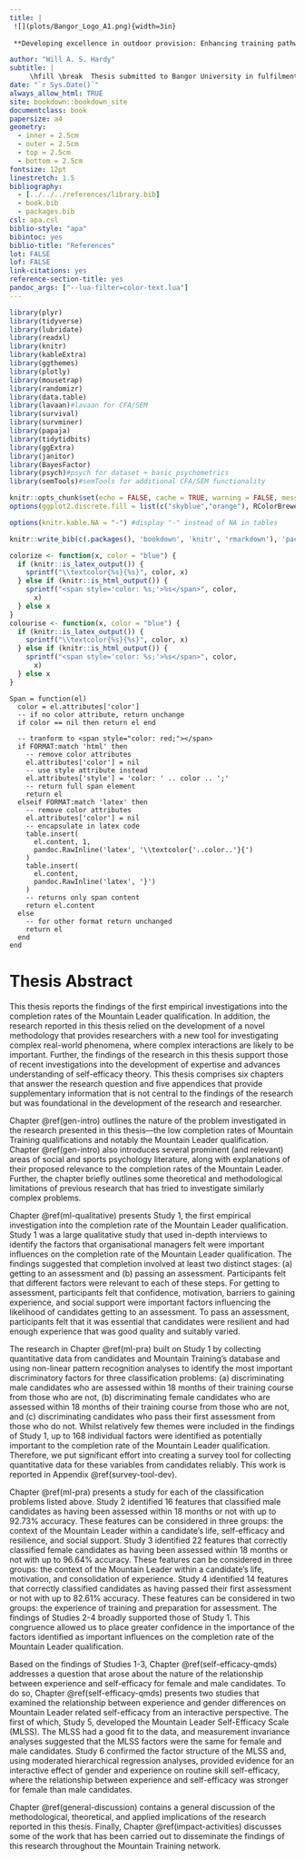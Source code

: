 ```yaml
--- 
title: |
 ![](plots/Bangor_Logo_A1.png){width=3in}
 
 **Developing excellence in outdoor provision: Enhancing training pathways for outdoor qualifications**

author: "Will A. S. Hardy"
subtitle: |
     \hfill \break  Thesis submitted to Bangor University in fulfilment of the requirements for the Degree of Doctor of Philosophy at the School of Sport, Health, and Exercise Sciences, Bangor University.
date: "`r Sys.Date()`"
always_allow_html: TRUE
site: bookdown::bookdown_site
documentclass: book
papersize: a4
geometry:
  - inner = 2.5cm
  - outer = 2.5cm
  - top = 2.5cm
  - bottom = 2.5cm
fontsize: 12pt
linestretch: 1.5
bibliography:
  - [../../../references/library.bib]
  - book.bib
  - packages.bib
csl: apa.csl
biblio-style: "apa"
bibintoc: yes
biblio-title: "References"
lot: FALSE
lof: FALSE
link-citations: yes
reference-section-title: yes
pandoc_args: ["--lua-filter=color-text.lua"]
---
```


```r
library(plyr)
library(tidyverse)
library(lubridate)
library(readxl)
library(knitr)
library(kableExtra)
library(ggthemes)
library(plotly)
library(mousetrap)
library(randomizr)
library(data.table)
library(lavaan)#lavaan for CFA/SEM
library(survival)
library(survminer)
library(papaja)
library(tidytidbits)
library(ggExtra)
library(janitor)
library(BayesFactor)
library(psych)#psych for dataset + basic psychometrics
library(semTools)#semTools for additional CFA/SEM functionality

knitr::opts_chunk$set(echo = FALSE, cache = TRUE, warning = FALSE, message = FALSE, fig.pos = "H")
options(ggplot2.discrete.fill = list(c("skyblue","orange"), RColorBrewer::brewer.pal(3, "Set2")))

options(knitr.kable.NA = "-") #display "-" instead of NA in tables

knitr::write_bib(c(.packages(), 'bookdown', 'knitr', 'rmarkdown'), 'packages.bib')

colorize <- function(x, color = "blue") {
  if (knitr::is_latex_output()) {
    sprintf("\\textcolor{%s}{%s}", color, x)
  } else if (knitr::is_html_output()) {
    sprintf("<span style='color: %s;'>%s</span>", color, 
      x)
  } else x
}
colourise <- function(x, color = "blue") {
  if (knitr::is_latex_output()) {
    sprintf("\\textcolor{%s}{%s}", color, x)
  } else if (knitr::is_html_output()) {
    sprintf("<span style='color: %s;'>%s</span>", color, 
      x)
  } else x
}
```


```cat
Span = function(el)
  color = el.attributes['color']
  -- if no color attribute, return unchange
  if color == nil then return el end
  
  -- tranform to <span style="color: red;"></span>
  if FORMAT:match 'html' then
    -- remove color attributes
    el.attributes['color'] = nil
    -- use style attribute instead
    el.attributes['style'] = 'color: ' .. color .. ';'
    -- return full span element
    return el
  elseif FORMAT:match 'latex' then
    -- remove color attributes
    el.attributes['color'] = nil
    -- encapsulate in latex code
    table.insert(
      el.content, 1,
      pandoc.RawInline('latex', '\\textcolor{'..color..'}{')
    )
    table.insert(
      el.content,
      pandoc.RawInline('latex', '}')
    )
    -- returns only span content
    return el.content
  else
    -- for other format return unchanged
    return el
  end
end
```


\setstretch{1.0}
\listoftables
\addcontentsline{toc}{section}{List of Tables}

\listoffigures
\addcontentsline{toc}{section}{List of Figures}
\setstretch{1.5}

\mainmatter
\setcounter{page}{1}
<!-- \setlength{\parindent}{4em} -->
<!-- \setlength{\parskip}{1em} -->

# Thesis Abstract {-}

This thesis reports the findings of the first empirical investigations into the completion rates of the Mountain Leader qualification. In addition, the research reported in this thesis relied on the development of a novel methodology that provides researchers with a new tool for investigating complex real-world phenomena, where complex interactions are likely to be important. Further, the findings of the research in this thesis support those of recent investigations into the development of expertise and advances understanding of self-efficacy theory. This thesis comprises six chapters that answer the research question and five appendices that provide supplementary information that is not central to the findings of the research but was foundational in the development of the research and researcher.

Chapter \@ref(gen-intro) outlines the nature of the problem investigated in the research presented in this thesis---the low completion rates of Mountain Training qualifications and notably the Mountain Leader qualification. Chapter \@ref(gen-intro) also introduces several prominent (and relevant) areas of social and sports psychology literature, along with explanations of their proposed relevance to the completion rates of the Mountain Leader. Further, the chapter briefly outlines some theoretical and methodological limitations of previous research that has tried to investigate similarly complex problems.

Chapter \@ref(ml-qualitative) presents Study 1, the first empirical investigation into the completion rate of the Mountain Leader qualification. Study 1 was a large qualitative study that used in-depth interviews to identify the factors that organisational managers felt were important influences on the completion rate of the Mountain Leader qualification. The findings suggested that completion involved at least two distinct stages: (a) getting to an assessment and (b) passing an assessment. Participants felt that different factors were relevant to each of these steps. For getting to assessment, participants felt that confidence, motivation, barriers to gaining experience, and social support were important factors influencing the likelihood of candidates getting to an assessment. To pass an assessment, participants felt that it was essential that candidates were resilient and had enough experience that was good quality and suitably varied.

The research in Chapter \@ref(ml-pra) built on Study 1 by collecting quantitative data from candidates and Mountain Training's database and using non-linear pattern recognition analyses to identify the most important discriminatory factors for three classification problems: (a) discriminating male candidates who are assessed within 18 months of their training course from those who are not, (b) discriminating female candidates who are assessed within 18 months of their training course from those who are not, and (c) discriminating candidates who pass their first assessment from those who do not. Whilst relatively few themes were included in the findings of Study 1, up to 168 individual factors were identified as potentially important to the completion rate of the Mountain Leader qualification. Therefore, we put significant effort into creating a survey tool for collecting quantitative data for these variables from candidates reliably. This work is reported in Appendix \@ref(survey-tool-dev).

Chapter \@ref(ml-pra) presents a study for each of the classification problems listed above. Study 2 identified 16 features that classified male candidates as having been assessed within 18 months or not with up to 92.73% accuracy. These features can be considered in three groups: the context of the Mountain Leader within a candidate's life, self-efficacy and resilience, and social support. Study 3 identified 22 features that correctly classified female candidates as having been assessed within 18 months or not with up to 96.64% accuracy. These features can be considered in three groups: the context of the Mountain Leader within a candidate's life, motivation, and consolidation of experience. Study 4 identified 14 features that correctly classified candidates as having passed their first assessment or not with up to 82.61% accuracy. These features can be considered in two groups: the experience of training and preparation for assessment. The findings of Studies 2-4 broadly supported those of Study 1. This congruence allowed us to place greater confidence in the importance of the factors identified as important influences on the completion rate of the Mountain Leader qualification.

Based on the findings of Studies 1-3, Chapter \@ref(self-efficacy-qmds) addresses a question that arose about the nature of the relationship between experience and self-efficacy for female and male candidates. To do so, Chapter \@ref(self-efficacy-qmds) presents two studies that examined the relationship between experience and gender differences on Mountain Leader related self-efficacy from an interactive perspective. The first of which, Study 5, developed the Mountain Leader Self-Efficacy Scale (MLSS). The MLSS had a good fit to the data, and measurement invariance analyses suggested that the MLSS factors were the same for female and male candidates. Study 6 confirmed the factor structure of the MLSS and, using moderated hierarchical regression analyses, provided evidence for an interactive effect of gender and experience on routine skill self-efficacy, where the relationship between experience and self-efficacy was stronger for female than male candidates.

Chapter \@ref(general-discussion) contains a general discussion of the methodological, theoretical, and applied implications of the research reported in this thesis. Finally, Chapter \@ref(impact-activities) discusses some of the work that has been carried out to disseminate the findings of this research throughout the Mountain Training network.



